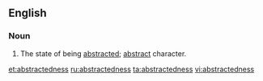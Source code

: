 ==English==
===Noun===
{{en-noun|-}}

# The state of being [[abstracted]]; [[abstract]] character.

[[et:abstractedness]]
[[ru:abstractedness]]
[[ta:abstractedness]]
[[vi:abstractedness]]